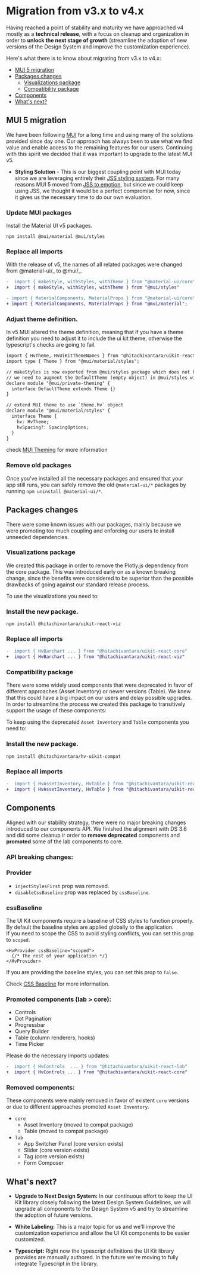 
<Meta title="Overview/Migration/From v3.x" />

# Migration from v3.x to v4.x

Having reached a point of stability and maturity we have approached v4 mostly as a **technical release**, with a focus on cleanup and organization in order to **unlock the next stage of growth** (streamline the adoption of new versions of the Design System and improve the customization experience).

Here's what there is to know about migrating from v3.x to v4.x:

- [MUI 5 migration](#mui-5-migration)
- [Packages changes](#packages-changes)
  - [Visualizations package](#visualizations-package)
  - [Compatibility package](#compatibility-package)
- [Components](#components)
- [What's next?](#whats-next)

## MUI 5 migration <a id="mui-5-migration" />

We have been following [MUI](https://mui.com/) for a long time and using many of the solutions provided since day one. Our approach has always been to use what we find value and enable access to the remaining features for our users. Continuing with this spirit we decided that it was important to upgrade to the latest MUI v5.

- **Styling Solution** - This is our biggest coupling point with MUI today since we are leveraging entirely their [JSS styling system](https://mui.com/system/styles/basics/). For many reasons MUI 5 moved from [JSS to emotion](https://mui.com/blog/mui-core-v5/#migration-from-jss-to-emotion), but since we could keep using JSS, we thought it would be a perfect compromise for now, since it gives us the necessary time to do our own evaluation.

### Update MUI packages

Install the Material UI v5 packages.

```
npm install @mui/material @mui/styles
```

### Replace all imports

With the release of v5, the names of all related packages were changed from @material-ui/_ to @mui/_.

```diff
-  import { makeStyle, withStyles, withTheme } from "@material-ui/core"
+  import { makeStyle, withStyles, withTheme } from "@mui/styles"

- import { MaterialComponents, MaterialProps } from "@material-ui/core";
+ import { MaterialComponents, MaterialProps } from "@mui/material";
```

### Adjust theme definition.

In v5 MUI altered the theme definition, meaning that if you have a theme definition you need to adjust it
to include the ui kit theme, otherwise the typescript's checks are going to fail.

```diff
import { HvTheme, HvUiKitThemeNames } from "@hitachivantara/uikit-react-core";
import type { Theme } from "@mui/material/styles";

// makeStyles is now exported from @mui/styles package which does not know about Theme
// we need to augment the DefaultTheme (empty object) in @mui/styles with Theme from the core.
declare module "@mui/private-theming" {
  interface DefaultTheme extends Theme {}
}

// extend MUI theme to use `theme.hv` object
declare module "@mui/material/styles" {
  interface Theme {
    hv: HvTheme;
    hvSpacing?: SpacingOptions;
  }
}
```

check [MUI Theming](https://mui.com/material-ui/customization/theming/#custom-variables) for more information

### Remove old packages

Once you've installed all the necessary packages and ensured that your app still runs, you can safely remove the old `@material-ui/*` packages by running `npm uninstall @material-ui/*`.

## Packages changes <a id="packages-changes" />

There were some known issues with our packages, mainly because we were promoting too much coupling and enforcing our users to install unneeded dependencies.

### Visualizations package <a id="visualizations-package" />

We created this package in order to remove the Plotly.js dependency from the core package. This was introduced early on as a known breaking change, since the benefits were considered to be superior than the possible drawbacks of going against our standard release process.

To use the visualizations you need to:

### Install the new package.

```
npm install @hitachivantara/uikit-react-viz
```

### Replace all imports

```diff
-  import { HvBarchart ... } from "@hitachivantara/uikit-react-core"
+  import { HvBarchart ... } from "@hitachivantara/uikit-react-viz"
```

### Compatibility package <a id="compatibility-package" />

There were some widely used components that were deprecated in favor of different approaches (Asset Inventory) or newer versions (Table).
We knew that this could have a big impact on our users and delay possible upgrades. In order to streamline the process we created this package to transitively support the usage of these components:

To keep using the deprecated `Asset Inventory` and `Table` components you need to:

### Install the new package.

```
npm install @hitachivantara/hv-uikit-compat
```

### Replace all imports

```diff
-  import { HvAssetInventory, HvTable } from "@hitachivantara/uikit-react-core"
+  import { HvAssetInventory, HvTable } from "@hitachivantara/uikit-react-compat"
```

## Components <a id="components" />

Aligned with our stability strategy, there were no major breaking changes introduced to our components API. We finished the alignment with DS 3.6 and did some cleanup ir order to **remove deprecated** components and **promoted** some of the lab components to core.

### API breaking changes:

### Provider

- `injectStylesFirst` prop was removed.
- `disableCssBaseline` prop was replaced by `cssBaseline`.

### cssBaseline

The UI Kit components require a baseline of CSS styles to function properly. By default the baseline styles are applied globally to the application.  
If you need to scope the CSS to avoid styling conflicts, you can set this prop to `scoped`.

```
<HvProvider cssBaseline="scoped">
  {/* The rest of your application */}
</HvProvider>
```

If you are providing the baseline styles, you can set this prop to `false`.

Check [CSS Baseline](http://localhost:9001/?path=/docs/theme-css-baseline--page) for more information.

### Promoted components (lab > core):

- Controls
- Dot Pagination
- Progressbar
- Query Builder
- Table (column renderers, hooks)
- Time Picker

Please do the necessary imports updates:

```diff
-  import { HvControls  ... } from "@hitachivantara/uikit-react-lab"
+  import { HvControls ... } from "@hitachivantara/uikit-react-core"
```

### Removed components:

These components were mainly removed in favor of existent `core` versions or due to different approaches promoted `Asset Inventory`.

- `core`
  - Asset Inventory (moved to compat package)
  - Table (moved to compat package)
- `lab`
  - App Switcher Panel (core version exists)
  - Slider (core version exists)
  - Tag (core version exists)
  - Form Composer

## What's next? <a id="whats-next" />

- **Upgrade to Next Design System:** In our continuous effort to keep the UI Kit library closely following the latest Design System Guidelines, we will upgrade all components to the Design System v5 and try to streamline the adoption of future versions​.

- **White Labeling:** This is a major topic for us and we'll improve the customization experience and allow the UI Kit components to be easier customized.

- **Typescript:** Right now the typescript definitions the UI Kit library provides are manually authored. In the future we're moving to fully integrate Typescript in the library.
